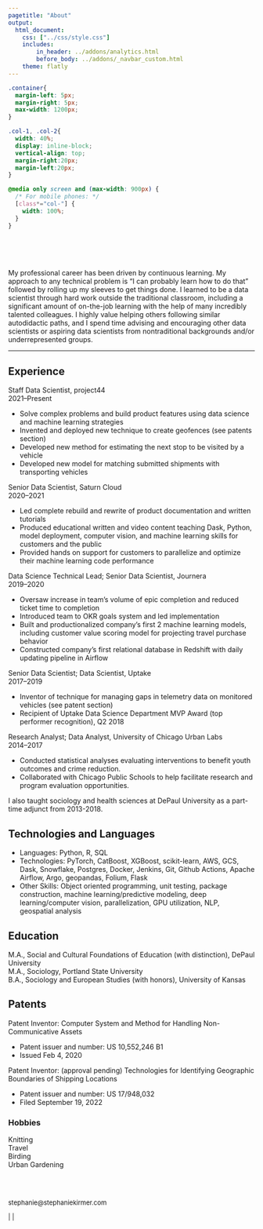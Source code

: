 ```yaml
---
pagetitle: "About"
output: 
  html_document:
    css: ["../css/style.css"]
    includes:
        in_header: ../addons/analytics.html
        before_body: ../addons/_navbar_custom.html
    theme: flatly
---
```



```css

.container{
  margin-left: 5px;
  margin-right: 5px;
  max-width: 1200px;
}

.col-1, .col-2{
  width: 40%;
  display: inline-block;
  vertical-align: top;
  margin-right:20px;
  margin-left:20px;
}

@media only screen and (max-width: 900px) {
  /* For mobile phones: */
  [class*="col-"] {
    width: 100%;
  }
}

```

<BR><BR><BR>
<div class= "container">

My professional career has been driven by continuous learning. My approach to any technical problem is "I can probably learn how to do that" followed by rolling up my sleeves to get things done. I learned to be a data scientist through hard work outside the traditional classroom, including a significant amount of on-the-job learning with the help of many incredibly talented colleagues. I highly value helping others following similar autodidactic paths, and I spend time advising and encouraging other data scientists or aspiring data scientists from nontraditional backgrounds and/or underrepresented groups. 

***

## Experience

Staff Data Scientist, project44 <BR>
2021–Present 

<ul>
<li>Solve complex problems and build product features using data science and machine learning strategies</li>
<li>Invented and deployed new technique to create geofences (see patents section)</li>
<li>Developed new method for estimating the next stop to be visited by a vehicle</li>
<li>Developed new model for matching submitted shipments with transporting vehicles</li>
</ul>

Senior Data Scientist, Saturn Cloud <BR>
2020–2021

<ul>
<li>Led complete rebuild and rewrite of product documentation and written tutorials</li>
<li>Produced educational written and video content teaching Dask, Python, model deployment, computer vision, and
machine learning skills for customers and the public</li>
<li>Provided hands on support for customers to parallelize and optimize their machine learning code performance</li>
</ul>


Data Science Technical Lead; Senior Data Scientist, Journera <BR>
2019–2020

<ul>
<li>Oversaw increase in team's volume of epic completion and reduced ticket time to completion</li>
<li>Introduced team to OKR goals system and led implementation</li>
<li>Built and productionalized company’s first 2 machine learning models, including customer value scoring model for
projecting travel purchase behavior</li>
<li>Constructed company’s first relational database in Redshift with daily updating pipeline in Airflow</li>
</ul>

Senior Data Scientist; Data Scientist, Uptake <BR>
2017–2019
<ul>
<li>Inventor of technique for managing gaps in telemetry data on monitored vehicles (see patent section)</li>
<li>Recipient of Uptake Data Science Department MVP Award (top performer recognition), Q2 2018</li>
</ul>

Research Analyst; Data Analyst, University of Chicago Urban Labs <BR>
2014–2017 
<ul>
<li>Conducted statistical analyses evaluating interventions to benefit youth outcomes and crime reduction.</li>
<li>Collaborated with Chicago Public Schools to help facilitate research and program evaluation opportunities.</li>
</ul>

I also taught sociology and health sciences at DePaul University as a part-time adjunct from 2013-2018.

## Technologies and Languages

* Languages: Python, R, SQL
* Technologies: PyTorch, CatBoost, XGBoost, scikit-learn, AWS, GCS, Dask, Snowflake, Postgres, Docker, Jenkins, Git, Github Actions, Apache Airflow, Argo, geopandas, Folium, Flask
* Other Skills: Object oriented programming, unit testing, package construction, machine learning/predictive modeling, deep learning/computer vision, parallelization, GPU utilization, NLP, geospatial analysis


## Education

M.A., Social and Cultural Foundations of Education (with distinction), DePaul University <BR>
M.A., Sociology, Portland State University <br>
B.A., Sociology and European Studies (with honors), University of Kansas <br>



## Patents

Patent Inventor: Computer System and Method for Handling Non-Communicative Assets
<ul>
<li>Patent issuer and number: US 10,552,246 B1</li>
<li>Issued Feb 4, 2020</li>
</ul>


Patent Inventor: (approval pending) Technologies for Identifying Geographic Boundaries of Shipping Locations
<ul>
<li>Patent issuer and number: US 17/948,032</li>
<li>Filed September 19, 2022</li>
</ul>


### Hobbies
Knitting <BR>
Travel <BR>
Birding <BR>
Urban Gardening <BR>

</div>

<BR>

<div class="col-footer">

<font size = 2>

<BR>
stephanie@stephaniekirmer.com 
<BR> 

<a href="http://github.com/skirmer" onclick="gtag('event', 'click', {'event_category' : 'social', 'event_action' : 'outclick', 'event_label' : 'github'});" ><i class="fab fa-github fa-1x"></i></a>
|  <a href="http://linkedin.com/in/skirmer" onclick="gtag('event', 'click', {'event_category' : 'social', 'event_action' : 'outclick', 'event_label' : 'linkedin'});" ><i class="fab fa-linkedin fa-1x"></i></a> 
|  <a href="https://medium.com/@s.kirmer" onclick="gtag('event', 'click', {'event_category' : 'social', 'event_action' : 'outclick', 'event_label' : 'medium'});" ><i class="fab fa-medium fa-1x"></i></a><BR>

</font>
</div>
